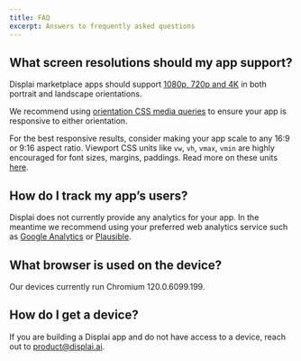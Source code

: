 ```yaml
---
title: FAQ
excerpt: Answers to frequently asked questions
---
```


## What screen resolutions should my app support?

Displai marketplace apps should support [1080p, 720p and 4K](/docs/marketplace/review-checklist#supported-resolutions) in both portrait and landscape orientations. 

We recommend using [orientation CSS media queries](https://developer.mozilla.org/en-US/docs/Web/CSS/@media/orientation) to ensure your app is responsive to either orientation.

For the best responsive results, consider making your app scale to any 16:9 or 9:16 aspect ratio. Viewport CSS units like `vw`, `vh`, `vmax`, `vmin` are highly encouraged for font sizes, margins, paddings. Read more on these units [here](https://developer.mozilla.org/en-US/docs/Learn/CSS/Building_blocks/Values_and_units). 

## How do I track my app’s users?

Displai does not currently provide any analytics for your app. In the meantime we recommend using your preferred web analytics service such as [Google Analytics](https://analytics.google.com/analytics/web/) or [Plausible](https://plausible.io/).

## What browser is used on the device?

Our devices currently run Chromium 120.0.6099.199.

## How do I get a device?

If you are building a Displai app and do not have access to a device, reach out to [product@displai.ai](mailto:product@displai.ai).

